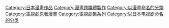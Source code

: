 [[Category:日本漫畫作品|Category:日本漫畫作品]]
[[Category:漫畫跨媒體製作|Category:漫畫跨媒體製作]]
[[Category:以漫畫命名的分類|Category:以漫畫命名的分類]]
[[Category:電視劇原著漫畫|Category:電視劇原著漫畫]]
[[Category:電視劇集系列|Category:電視劇集系列]]
[[Category:以日本电视剧命名的分类|Category:以日本电视剧命名的分类]]